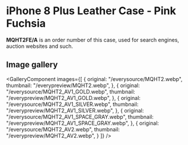 
# iPhone 8 Plus Leather Case - Pink Fuchsia

<Callout type='info' emoji='👉🏻'>**MQHT2FE/A** is an order number of this case, used for search engines, auction websites and such.</Callout>

## Image gallery

<GalleryComponent
    images={[
      {
        original: "/everysource/MQHT2.webp",
        thumbnail: "/everypreview/MQHT2.webp",
      },
      {
        original: "/everysource/MQHT2_AV1_GOLD.webp",
        thumbnail: "/everypreview/MQHT2_AV1_GOLD.webp",
      },
      {
        original: "/everysource/MQHT2_AV1_SILVER.webp",
        thumbnail: "/everypreview/MQHT2_AV1_SILVER.webp",
      },
      {
        original: "/everysource/MQHT2_AV1_SPACE_GRAY.webp",
        thumbnail: "/everypreview/MQHT2_AV1_SPACE_GRAY.webp",
      },
      {
        original: "/everysource/MQHT2_AV2.webp",
        thumbnail: "/everypreview/MQHT2_AV2.webp",
      }
    ]}
  />
